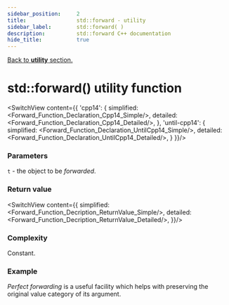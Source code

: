 ```yaml
---
sidebar_position:	  2
title:				  std::forward - utility
sidebar_label:		  std::forward( )
description:		  std::forward C++ documentation
hide_title:			  true
---
```


[Back to **utility** section.](..)


<!----------------- Codes ---------------------->



# std::forward() utility function

<SwitchView content={{
		'cpp14': {
			simplified:	<Forward_Function_Declaration_Cpp14_Simple/>,
			detailed:	<Forward_Function_Declaration_Cpp14_Detailed/>,
		},
		'until-cpp14':	{
			simplified:	<Forward_Function_Declaration_UntilCpp14_Simple/>,
			detailed:	<Forward_Function_Declaration_UntilCpp14_Detailed/>,
		}
	}}/>

### Parameters

`t` - the object to be *forwarded*.

### Return value

<SwitchView content={{
		simplified: <Forward_Function_Decription_ReturnValue_Simple/>,
		detailed:	<Forward_Function_Decription_ReturnValue_Detailed/>,
	}}/>

### Complexity

Constant.

### Example

*Perfect forwarding* is a useful facility which helps with preserving the original value category of its argument.